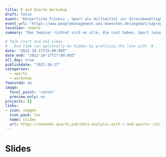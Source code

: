 ```yaml
---
title: R and Quarto Workshop
draft: false
event: 'Körperliche Fitness – Sport als Hilfsmittel zur Stressbewältigung im Arbeitsalltag'
event_url: 'https://www.peoplemanagement.uni-muenchen.de/angebot/vaprog202223/prof_habil/prof_selbst/prof_selbst_6/index.html'
location: remote
summary: "Das Seminar richtet sich an alle, die Lust haben, Sport (wieder) stärker in ihren Alltag zu integrieren. Es geht darum, herauszufinden, wo ich aktuell stehe und welche Umstände es mir erschweren, regelmäßig Sport zu machen. Welcher Sport passt zu mir? Welche sportlichen Ziele habe ich und wie kann ich diese mit Spaß erreichen? Verbinde ich Sport mit Leistungsanspruch - belastet oder motiviert mich diese Einstellung?"

# Talk start and end times.
#   End time can optionally be hidden by prefixing the line with `#`.
date: "2022-10-17T15:00:00Z"
date_end: "2022-10-17T17:00:00Z"
all_day: true
publishdate: "2022-10-17"
categories:
  - sports
  - workshop
featured: no
image:
  focal_point: 'center'
  preview_only: no
projects: []
links:
- icon: images
  icon_pack: fas
  name: slides
  url: https://anneokk.quarto.pub/data-analysis-with-r-and-quarto--collaboration-using-github/#/title-slide
---
```


# Slides 



 

